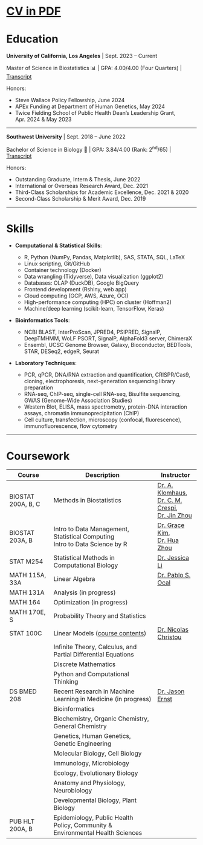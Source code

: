 <a href="assets/CV.pdf" style="font-size: 30px;">**CV in PDF**</a>

# Education

**University of California, Los Angeles** \| Sept. 2023 -- Current

\newline

Master of Science in Biostatistics 📊 \| GPA: 4.00/4.00 (Four Quarters) \| [Transcript](assets/09.19_transcript.pdf)

Honors:

-   Steve Wallace Policy Fellowship, June 2024
-   APEx Funding at Department of Human Genetics, May 2024
-   Twice Fielding School of Public Health Dean's Leadership Grant, Apr. 2024 & May 2023

------------------------------------------------------------------------

**Southwest University** \| Sept. 2018 -- June 2022

\newline

Bachelor of Science in Biology 🧬 \| GPA: 3.84/4.00 (Rank: 2<sup>nd</sup>/65) \| [Transcript](assets/Jiachen_Ai_WES_report.pdf)

Honors:

-   Outstanding Graduate, Intern & Thesis, June 2022\
-   International or Overseas Research Award, Dec. 2021\
-   Third-Class Scholarships for Academic Excellence, Dec. 2021 & 2020\
-   Second-Class Scholarship & Merit Award, Dec. 2019

------------------------------------------------------------------------


# Skills

-   **Computational & Statistical Skills**:

    -   R, Python (NumPy, Pandas, Matplotlib), SAS, STATA, SQL, LaTeX
    -   Linux scripting, Git/GitHub
    -   Container technology (Docker)
    -   Data wrangling (Tidyverse), Data visualization (ggplot2)
    -   Databases: OLAP (DuckDB), Google BigQuery
    -   Frontend development (Rshiny, web app)
    -   Cloud computing (GCP, AWS, Azure, OCI)
    -   High-performance computing (HPC) on cluster (Hoffman2)
    -   Machine/deep learning (scikit-learn, TensorFlow, Keras)

-   **Bioinformatics Tools**:

    -   NCBI BLAST, InterProScan, JPRED4, PSIPRED, SignalP, DeepTMHMM, WoLF PSORT, SignalP, AlphaFold3 server, ChimeraX
    -   Ensembl, UCSC Genome Browser, Galaxy, Bioconductor, BEDTools, STAR, DESeq2, edgeR, Seurat

-   **Laboratory Techniques**:

    -   PCR, qPCR, DNA/RNA extraction and quantification, CRISPR/Cas9, cloning, electrophoresis, next-generation sequencing library preparation
    -   RNA-seq, ChIP-seq, single-cell RNA-seq, Bisulfite sequencing, GWAS (Genome-Wide Association Studies)
    -   Western Blot, ELISA, mass spectrometry, protein-DNA interaction assays, chromatin immunoprecipitation (ChIP)
    -   Cell culture, transfection, microscopy (confocal, fluorescence), immunofluorescence, flow cytometry

------------------------------------------------------------------------

# Coursework

| **Course**                       | **Description**                                                                    | **Instructor**                                                                                                                                                                                                                                  |
|-----------------|---------------------------------------|----------------|
| BIOSTAT 200A, \s 200 B, \s 200 C | Methods in Biostatistics                                                           | [Dr. A. Klomhaus](https://profiles.ucla.edu/alexandra.klomhaus), <br> [Dr. C. M. Crespi](https://ph.ucla.edu/about/faculty-staff-directory/catherine-m-crespi), <br> [Dr. Jin Zhou](https://ph.ucla.edu/about/faculty-staff-directory/jin-zhou) |
| BIOSTAT 203A, \s 203 B           | Intro to Data Management, \s Statistical Computing <br> Intro to Data Science by R | [Dr. Grace Kim](https://bioscience.ucla.edu/people/hyun-grace-kim/), <br> [Dr. Hua Zhou](https://ph.ucla.edu/about/faculty-staff-directory/hua-zhou)                                                                                            |
| STAT M254                        | Statistical Methods in Computational Biology                                       | [Dr. Jessica Li](http://jsb.ucla.edu/about-jingyi-jessica-li/)                                                                                                                                                                                  |
| MATH 115A, \s 33A                 | Linear Algebra                                                                     | [Dr. Pablo S. Ocal](https://pabloocal.github.io/index.html)                                                                                                                                                                                     |
| MATH 131A                        | Analysis (in progress)                                                             |                                                                                                                                                                                                                                                 |
| MATH 164                         | Optimization (in progress)                                                         |                                                                                                                                                                                                                                                 |
| MATH 170E, \s S                  | Probability Theory and Statistics                                                  |                                                                                                                                                                                                                                                 |
| STAT 100C                        | Linear Models ([course contents](assets/100c_content.pdf))                                                                      | [Dr. Nicolas Christou](http://www.stat.ucla.edu/~nchristo/)                                                                                                                                                                                     |
|                                  | Infinite Theory, \s Calculus, \s and Partial Differential Equations                |                                                                                                                                                                                                                                                 |
|                                  | Discrete Mathematics                                                               |                                                                                                                                                                                                                                                 |
|                                  | Python and Computational Thinking                                                  |                                                                                                                                                                                                                                                 |
| DS BMED 208                      | Recent Research in Machine Learning in Medicine (in progress)                      | [Dr. Jason Ernst](https://ernstlab.biolchem.ucla.edu/people/jason-ernst/)                                                                                                                                                                       |
|                                  | Bioinformatics                                                                     |                                                                                                                                                                                                                                                 |
|                                  | Biochemistry, \s Organic Chemistry, \s General Chemistry                           |                                                                                                                                                                                                                                                 |
|                                  | Genetics, \s Human Genetics, \s Genetic Engineering                                |                                                                                                                                                                                                                                                 |
|                                  | Molecular Biology, \s Cell Biology                                                 |                                                                                                                                                                                                                                                 |
|                                  | Immunology, \s Microbiology                                                        |                                                                                                                                                                                                                                                 |
|                                  | Ecology, \s Evolutionary Biology                                                   |                                                                                                                                                                                                                                                 |
|                                  | Anatomy and Physiology, \s Neurobiology                                            |                                                                                                                                                                                                                                                 |
|                                  | Developmental Biology, \s Plant Biology                                            |                                                                                                                                                                                                                                                 |
| PUB HLT \s 200A, \s B                   | Epidemiology, Public Health Policy, Community & Environmental Health Sciences      |                                                                                                                                                                                                                                                 |
